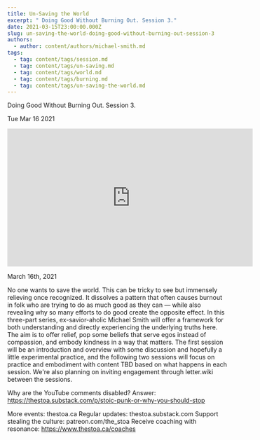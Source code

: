 ```yaml
---
title: Un-Saving the World
excerpt: " Doing Good Without Burning Out. Session 3."
date: 2021-03-15T23:00:00.000Z
slug: un-saving-the-world-doing-good-without-burning-out-session-3
authors:
  - author: content/authors/michael-smith.md
tags:
  - tag: content/tags/session.md
  - tag: content/tags/un-saving.md
  - tag: content/tags/world.md
  - tag: content/tags/burning.md
  - tag: content/tags/un-saving-the-world.md
---
```




 Doing Good Without Burning Out. Session 3.

Tue Mar 16 2021

<iframe width="560" height="315" src="https://www.youtube.com/embed/q_61XFAH1kY" title="Un-Saving the World: Doing Good Without Burning Out. Session 3. w/ Michael Smith" frameborder="0" allow="accelerometer; autoplay; clipboard-write; encrypted-media; gyroscope; picture-in-picture" allowfullscreen ></iframe>

March 16th, 2021

No one wants to save the world. This can be tricky to see but immensely relieving once recognized. It dissolves a pattern that often causes burnout in folk who are trying to do as much good as they can — while also revealing why so many efforts to do good create the opposite effect. In this three-part series, ex-savior-aholic Michael Smith will offer a framework for both understanding and directly experiencing the underlying truths here. The aim is to offer relief, pop some beliefs that serve egos instead of compassion, and embody kindness in a way that matters. The first session will be an introduction and overview with some discussion and hopefully a little experimental practice, and the following two sessions will focus on practice and embodiment with content TBD based on what happens in each session. We're also planning on inviting engagement through letter.wiki between the sessions.

Why are the YouTube comments disabled? Answer: https://thestoa.substack.com/p/stoic-punk-or-why-you-should-stop

More events: thestoa.ca
Regular updates: thestoa.substack.com
Support stealing the culture: patreon.com/the_stoa
Receive coaching with resonance: https://www.thestoa.ca/coaches


